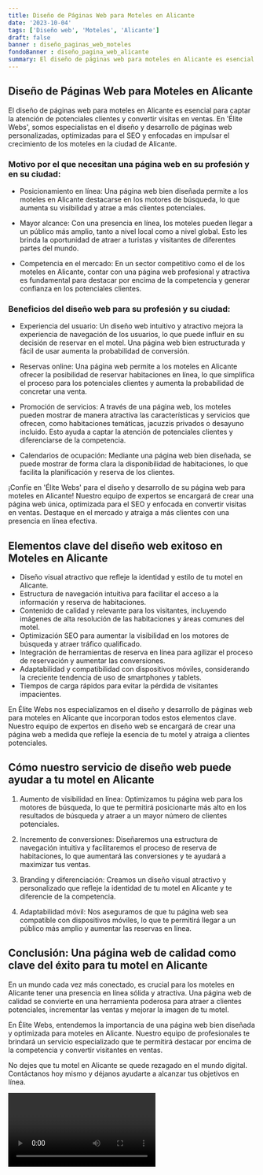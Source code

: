 ```yaml
---
title: Diseño de Páginas Web para Moteles en Alicante
date: '2023-10-04'
tags: ['Diseño web', 'Moteles', 'Alicante']
draft: false
banner : diseño_paginas_web_moteles
fondoBanner : diseño_pagina_web_alicante
summary: El diseño de páginas web para moteles en Alicante es esencial para captar la atención de potenciales clientes y convertir visitas en ventas. En 'Élite Webs', somos especialistas en el diseño y desarrollo de páginas web personalizadas, optimizadas para el SEO y enfocadas en impulsar el crecimiento de los moteles en la ciudad de Alicante.
---
```


## Diseño de Páginas Web para Moteles en Alicante

El diseño de páginas web para moteles en Alicante es esencial para captar la atención de potenciales clientes y convertir visitas en ventas. En 'Élite Webs', somos especialistas en el diseño y desarrollo de páginas web personalizadas, optimizadas para el SEO y enfocadas en impulsar el crecimiento de los moteles en la ciudad de Alicante.

### Motivo por el que necesitan una página web en su profesión y en su ciudad:

- Posicionamiento en línea: Una página web bien diseñada permite a los moteles en Alicante destacarse en los motores de búsqueda, lo que aumenta su visibilidad y atrae a más clientes potenciales.

- Mayor alcance: Con una presencia en línea, los moteles pueden llegar a un público más amplio, tanto a nivel local como a nivel global. Esto les brinda la oportunidad de atraer a turistas y visitantes de diferentes partes del mundo.

- Competencia en el mercado: En un sector competitivo como el de los moteles en Alicante, contar con una página web profesional y atractiva es fundamental para destacar por encima de la competencia y generar confianza en los potenciales clientes.

### Beneficios del diseño web para su profesión y su ciudad:

- Experiencia del usuario: Un diseño web intuitivo y atractivo mejora la experiencia de navegación de los usuarios, lo que puede influir en su decisión de reservar en el motel. Una página web bien estructurada y fácil de usar aumenta la probabilidad de conversión.

- Reservas online: Una página web permite a los moteles en Alicante ofrecer la posibilidad de reservar habitaciones en línea, lo que simplifica el proceso para los potenciales clientes y aumenta la probabilidad de concretar una venta.

- Promoción de servicios: A través de una página web, los moteles pueden mostrar de manera atractiva las características y servicios que ofrecen, como habitaciones temáticas, jacuzzis privados o desayuno incluido. Esto ayuda a captar la atención de potenciales clientes y diferenciarse de la competencia.

- Calendarios de ocupación: Mediante una página web bien diseñada, se puede mostrar de forma clara la disponibilidad de habitaciones, lo que facilita la planificación y reserva de los clientes.

¡Confíe en 'Élite Webs' para el diseño y desarrollo de su página web para moteles en Alicante! Nuestro equipo de expertos se encargará de crear una página web única, optimizada para el SEO y enfocada en convertir visitas en ventas. Destaque en el mercado y atraiga a más clientes con una presencia en línea efectiva.

<GifSeo />

<Cta />

## Elementos clave del diseño web exitoso en Moteles en Alicante

- Diseño visual atractivo que refleje la identidad y estilo de tu motel en Alicante.
- Estructura de navegación intuitiva para facilitar el acceso a la información y reserva de habitaciones.
- Contenido de calidad y relevante para los visitantes, incluyendo imágenes de alta resolución de las habitaciones y áreas comunes del motel.
- Optimización SEO para aumentar la visibilidad en los motores de búsqueda y atraer tráfico qualificado.
- Integración de herramientas de reserva en línea para agilizar el proceso de reservación y aumentar las conversiones.
- Adaptabilidad y compatibilidad con dispositivos móviles, considerando la creciente tendencia de uso de smartphones y tablets.
- Tiempos de carga rápidos para evitar la pérdida de visitantes impacientes.

En Élite Webs nos especializamos en el diseño y desarrollo de páginas web para moteles en Alicante que incorporan todos estos elementos clave. Nuestro equipo de expertos en diseño web se encargará de crear una página web a medida que refleje la esencia de tu motel y atraiga a clientes potenciales.

## Cómo nuestro servicio de diseño web puede ayudar a tu motel en Alicante

1. Aumento de visibilidad en línea: Optimizamos tu página web para los motores de búsqueda, lo que te permitirá posicionarte más alto en los resultados de búsqueda y atraer a un mayor número de clientes potenciales.

2. Incremento de conversiones: Diseñaremos una estructura de navegación intuitiva y facilitaremos el proceso de reserva de habitaciones, lo que aumentará las conversiones y te ayudará a maximizar tus ventas.

3. Branding y diferenciación: Creamos un diseño visual atractivo y personalizado que refleje la identidad de tu motel en Alicante y te diferencie de la competencia. 

4. Adaptabilidad móvil: Nos aseguramos de que tu página web sea compatible con dispositivos móviles, lo que te permitirá llegar a un público más amplio y aumentar las reservas en línea.

## Conclusión: Una página web de calidad como clave del éxito para tu motel en Alicante

En un mundo cada vez más conectado, es crucial para los moteles en Alicante tener una presencia en línea sólida y atractiva. Una página web de calidad se convierte en una herramienta poderosa para atraer a clientes potenciales, incrementar las ventas y mejorar la imagen de tu motel.

En Élite Webs, entendemos la importancia de una página web bien diseñada y optimizada para moteles en Alicante. Nuestro equipo de profesionales te brindará un servicio especializado que te permitirá destacar por encima de la competencia y convertir visitantes en ventas.

No dejes que tu motel en Alicante se quede rezagado en el mundo digital. Contáctanos hoy mismo y déjanos ayudarte a alcanzar tus objetivos en línea.

<Video />

<CtaBot job='Moteles' city='Alicante'/>

<Gmaps query='Alicante+españa+maps' />